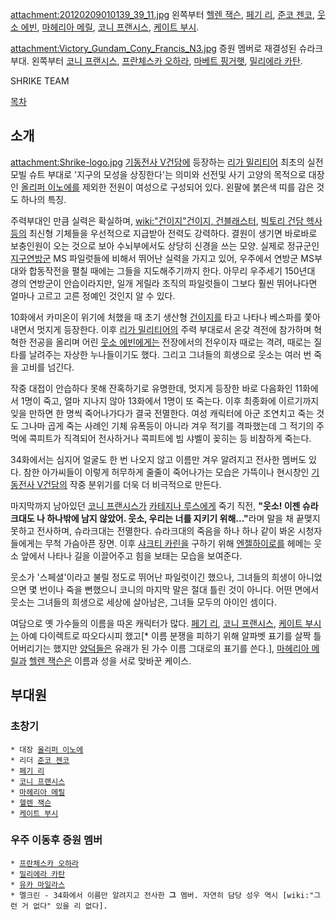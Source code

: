 attachment:20120209010139_39_11.jpg
왼쪽부터 [[헬렌 잭슨]], [[페기 리]], [[준코 젠코]], [[웃소 에빈]], [[마헤리아 메릴]], [[코니 프랜시스]], [[케이트 부시]].

attachment:Victory_Gundam_Cony_Francis_N3.jpg
증원 멤버로 재결성된 슈라크 부대. 왼쪽부터 [[코니 프랜시스]], [[프란체스카 오하라]], [[마베트 핑거햇]], [[밀리에라 카탄]].

SHRIKE TEAM

[[목차]]

== 소개 ==
attachment:Shrike-logo.jpg
[[기동전사 V건담]]에 등장하는 [[리가 밀리티어]] 최초의 실전 모빌 슈트 부대로 '지구의 모성을 상징한다'는 의미와 선전및 사기 고양의 목적으로 대장인 [[올리퍼 이노에]]를 제외한 전원이 여성으로 구성되어 있다. 왼팔에 붉은색 띠를 감은 것도 하나의 특징.

주력부대인 만큼 실력은 확실하며, [[wiki:"건이지"건이지, 건블래스터]], [[빅토리 건담 헥사]]등의 최신형 기체들을 우선적으로 지급받아 전력도 강력하다. 결원이 생기면 바로바로 보충인원이 오는 것으로 보아 수뇌부에서도 상당히 신경을 쓰는 모양. 실제로 정규군인 [[지구연방군]] MS 파일럿들에 비해서 뛰어난 실력을 가지고 있어, 우주에서 연방군 MS부대와 합동작전을 펼칠 때에는 그들을 지도해주기까지 한다. 아무리 우주세기 150년대 경의 연방군이 안습이라지만, 일개 게릴라 조직의 파일럿들이 그보다 훨씬 뛰어나다면 얼마나 고르고 고른 정예인 것인지 알 수 있다.

10화에서 카미온이 위기에 처했을 때 초기 생산형 [[건이지]]를 타고 나타나 베스파를 쫓아내면서 멋지게 등장한다. 이후 [[리가 밀리티어]]의 주력 부대로서 온갖 격전에 참가하며 혁혁한 전공을 올리며 어린 [[웃소 에빈]]에게는 전장에서의 전우이자 때로는 격려, 때로는 질타를 날려주는 자상한 누나들이기도 했다. 그리고 그녀들의 희생으로 웃소는 여러 번 죽을 고비를 넘긴다.
 
작중 대접이 안습하다 못해 잔혹하기로 유명한데, 멋지게 등장한 바로 다음화인 11화에서 1명이 죽고, 얼마 지나지 않아 13화에서 1명이 또 죽는다. 이후 최종화에 이르기까지 잊을 만하면 한 명씩 죽어나가다가 결국 전멸한다. 여성 캐릭터에 아군 조연치고 죽는 것도 그나마 곱게 죽는 사례인 기체 유폭등이 아니라 겨우 적기를 격파했는데 그 적기의 주먹에 콕피트가 직격되어 전사하거나 콕피트에 빔 샤벨이 꽂히는 등 비참하게 죽는다.

34화에서는 심지어 얼굴도 한 번 나오지 않고 이름만 겨우 알려지고 전사한 멤버도 있다. 참한 아가씨들이 이렇게 허무하게 줄줄이 죽어나가는 모습은 가뜩이나 현시창인 [[기동전사 V건담]]의 작중 분위기를 더욱 더 비극적으로 만든다.

마지막까지 남아있던 [[코니 프랜시스]]가 [[카테지나 루스]]에게 죽기 직전, '''"웃소! 이젠 슈라크대도 나 하나밖에 남지 않았어. 웃소, 우리는 너를 지키기 위해..."'''라며 말을 채 끝맺지 못하고 전사하며, 슈라크대는 전멸한다. 슈라크대의 죽음을 하나 하나 같이 봐온 시청자들에게는 무척 가슴아픈 장면. 이후 [[샤크티 카린]]을 구하기 위해 [[엔젤하이로]]를 헤메는 웃소 앞에서 나타나 길을 이끌어주고 힘을 보태는 모습을 보여준다. 
 
웃소가 '스페셜'이라고 불릴 정도로 뛰어난 파일럿이긴 했으나, 그녀들의 희생이 아니었으면 몇 번이나 죽을 뻔했으니 코니의 마지막 말은 절대 틀린 것이 아니다. 어떤 면에서 웃소는 그녀들의 희생으로 세상에 살아남은, 그녀들 모두의 아이인 셈이다.

여담으로 옛 가수들의 이름을 따온 캐릭터가 많다. [[페기 리]], [[코니 프랜시스]], [[케이트 부시]]는 아예 다이렉트로 따오다시피 했고[* 이름 분쟁을 피하기 위해 알파벳 표기를 살짝 틀어버리기는 했지만 [[양덕]]들은 유래가 된 가수 이름 그대로의 표기를 쓴다.], [[마헤리아 메릴]]과 [[헬렌 잭슨]]은 이름과 성을 서로 맞바꾼 케이스. 

== 부대원 ==
=== 초창기 ===
 * 대장 [[올리퍼 이노에]]
 * 리더 [[준코 젠코]]
 * [[페기 리]]
 * [[코니 프랜시스]]
 * [[마헤리아 메릴]]
 * [[헬렌 잭슨]]
 * [[케이트 부시]]

=== 우주 이동후 증원 멤버 ===
 * [[프란체스카 오하라]]
 * [[밀리에라 카탄]]
 * [[유카 마일라스]]
 * 멜크린 - 34화에서 이름만 알려지고 전사한 '''그''' 멤버. 자연히 담당 성우 역시 [wiki:"그런 거 없다" 있을 리 없다].
